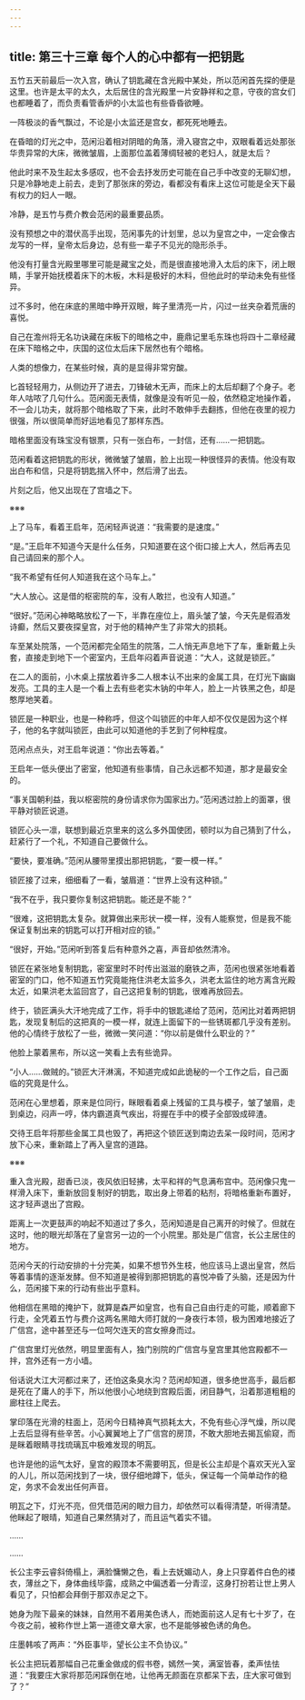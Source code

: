 ```yaml
---
---
---
```

title: 第三十三章 每个人的心中都有一把钥匙
---




五竹五天前最后一次入宫，确认了钥匙藏在含光殿中某处，所以范闲首先探的便是这里。也许是太平的太久，太后居住的含光殿里一片安静祥和之意，守夜的宫女们也都睡着了，而负责看管香炉的小太监也有些昏昏欲睡。

一阵极淡的香气飘过，不论是小太监还是宫女，都死死地睡去。

在昏暗的灯光之中，范闲沿着相对阴暗的角落，滑入寝宫之中，双眼看着远处那张华贵异常的大床，微微皱眉，上面那位盖着薄绸轻被的老妇人，就是太后？

他此时来不及生起太多感叹，也不会去抒发历史可能在自己手中改变的无聊幻想，只是冷静地走上前去，走到了那张床的旁边，看都没有看床上这位可能是全天下最有权力的妇人一眼。

冷静，是五竹与费介教会范闲的最重要品质。

没有预想之中的潜伏高手出现，范闲事先的计划里，总以为皇宫之中，一定会像古龙写的一样，皇帝太后身边，总有些一辈子不见光的隐形杀手。

他没有打量含光殿里哪里可能是藏宝之处，而是很直接地滑入太后的床下，闭上眼睛，手掌开始抚模着床下的木板，木料是极好的木料，但他此时的举动未免有些怪异。

过不多时，他在床底的黑暗中睁开双眼，眸子里清亮一片，闪过一丝夹杂着荒唐的喜悦。

自己在澹州将无名功诀藏在床板下的暗格之中，鹿鼎记里毛东珠也将四十二章经藏在床下暗格之中，庆国的这位太后床下居然也有个暗格。

人类的想像力，在某些时候，真的是显得非常穷酸。

匕首轻轻用力，从侧边开了进去，刀锋破木无声，而床上的太后却翻了个身子。老年人咕哝了几句什么。范闲面无表情，就像是没有听见一般，依然稳定地操作着，不一会儿功夫，就将那个暗格取了下来，此时不敢伸手去翻拣，但他在夜里的视力很强，所以很简单而好运地看见了那样东西。

暗格里面没有珠宝没有银票，只有一张白布，一封信，还有……一把钥匙。

范闲看着这把钥匙的形状，微微皱了皱眉，脸上出现一种很怪异的表情。他没有取出白布和信，只是将钥匙揣入怀中，然后滑了出去。

片刻之后，他又出现在了宫墙之下。

※※※

上了马车，看着王启年，范闲轻声说道：“我需要的是速度。”

“是。”王启年不知道今天是什么任务，只知道要在这个街口接上大人，然后再去见自己请回来的那个人。

“我不希望有任何人知道我在这个马车上。”

“大人放心。这是借的枢密院的车，没有人敢拦，也没有人知道。”

“很好。”范闲心神略略放松了一下，半靠在座位上，眉头皱了皱，今天先是假酒发诗癫，然后又要夜探皇宫，对于他的精神产生了非常大的损耗。

车至某处院落，一个范闲都完全陌生的院落，二人悄无声息地下了车，重新戴上头套，直接走到地下一个密室内，王启年闷着声音说道：“大人，这就是锁匠。”

在二人的面前，小木桌上摆放着许多二人根本认不出来的金属工具，在灯光下幽幽发亮。工具的主人是一个看上去有些老实木钠的中年人，脸上一片铁黑之色，却是憨厚地笑着。

锁匠是一种职业，也是一种称呼，但这个叫锁匠的中年人却不仅仅是因为这个样子，他的名字就叫锁匠，由此可以知道他的手艺到了何种程度。

范闲点点头，对王启年说道：“你出去等着。”

王启年一低头便出了密室，他知道有些事情，自己永远都不知道，那才是最安全的。

“事关国朝利益，我以枢密院的身份请求你为国家出力。”范闲透过脸上的面罩，很平静对锁匠说道。

锁匠心头一凛，联想到最近京里来的这么多外国使团，顿时以为自己猜到了什么，赶紧行了一个礼，不知道自己要做什么。

“要快，要准确。”范闲从腰带里摸出那把钥匙，“要一模一样。”

锁匠接了过来，细细看了一看，皱眉道：“世界上没有这种锁。”

“我不在乎，我只要你复制这把钥匙。能还是不能？”

“很难，这把钥匙太复杂。就算做出来形状一模一样，没有人能察觉，但是我不能保证复制出来的钥匙可以打开相对应的锁。”

“很好，开始。”范闲听到答复后有种意外之喜，声音却依然清冷。

锁匠在紧张地复制钥匙，密室里时不时传出滋滋的磨铁之声，范闲也很紧张地看着密室的门口，他不知道五竹究竟能拖住洪老太监多久，洪老太监住的地方离含光殿太近，如果洪老太监回宫了，自己这把复制的钥匙，很难再放回去。

终于，锁匠满头大汗地完成了工作，将手中的银匙递给了范闲，范闲比对着两把钥匙，发现复制后的这把真的一模一样，就连上面留下的一些锈斑都几乎没有差别。他的心情终于放松了一些，微微一笑问道：“你以前是做什么职业的？”

他脸上蒙着黑布，所以这一笑看上去有些诡异。

“小人……做贼的。”锁匠大汗淋漓，不知道完成如此诡秘的一个工作之后，自己面临的究竟是什么。

范闲在心里想着，原来是位同行，眯眼看着桌上残留的工具与模子，皱了皱眉，走到桌边，闷声一哼，体内霸道真气疾出，将握在手中的模子全部毁成碎渣。

交待王启年将那些金属工具也毁了，再把这个锁匠送到南边去呆一段时间，范闲才放下心来，重新踏上了再入皇宫的道路。

※※※

重入含光殿，甜香已淡，夜风依旧轻拂，太平和祥的气息满布宫中。范闲像只鬼一样滑入床下，重新放回复制好的钥匙，取出身上带着的粘剂，将暗格重新布置好，这才轻声退出了宫殿。

距离上一次更鼓声的响起不知道过了多久，范闲知道是自己离开的时候了。但就在这时，他的眼光却落在了皇宫另一边的一个小院里。那处是广信宫，长公主居住的地方。

范闲今天的行动安排的十分完美，如果不想节外生枝，他应该马上退出皇宫，然后等着事情的逐渐发酵。但不知道是被得到那把钥匙的喜悦冲昏了头脑，还是因为什么，范闲接下来的行动有些出乎意料。

他相信在黑暗的掩护下，就算是森严如皇宫，也有自己自由行走的可能，顺着廊下行走，全凭着五竹与费介这两名黑暗大师打就的一身夜行本领，极为困难地接近了广信宫，途中甚至还与一位呵欠连天的宫女擦身而过。

广信宫里灯光依然，明显里面有人，独门别院的广信宫与皇宫里其他宫殿都不一拌，宫外还有一方小墙。

俗话说大江大河都过来了，还怕这条臭水沟？范闲却知道，很多绝世高手，最后都是死在了庸人的手下，所以他很小心地绕到宫殿后面，闭目静气，沿着那道粗粗的廊柱往上爬去。

掌印落在光滑的柱面上，范闲今日精神真气损耗太大，不免有些心浮气燥，所以爬上去后显得有些辛苦。小心翼翼地上了广信宫的房顶，不敢大胆地去揭瓦偷窥，而是眯着眼睛寻找琉璃瓦中极难发现的明瓦。

也许是他的运气太好，皇宫的殿顶本不需要明瓦，但是长公主却是个喜欢天光入室的人儿，所以范闲找到了一块，很仔细地蹲下，低头，保证每一个简单动作的稳定，务求不会发出任何声音。

明瓦之下，灯光不亮，但凭借范闲的眼力目力，却依然可以看得清楚，听得清楚。他眯起了眼晴，知道自己果然猜对了，而且运气着实不错。

……

……

长公主李云睿斜倚榻上，满脸慵懒之色，看上去妩媚动人，身上只穿着件白色的褛衣，薄丝之下，身体曲线毕露，成熟之中偏透着一分青涩，这身打扮若让世上男人看见了，只怕都会拜倒于那双赤足之下。

她身为陛下最亲的妹妹，自然用不着用美色诱人，而她面前这人足有七十岁了，在今夜之前，被称作世上第一道德文章大家，也不是能够被色诱的角色。

庄墨韩咳了两声：“外臣事毕，望长公主不负协议。”

长公主把玩着那幅自己花重金做成的假书卷，嫣然一笑，满室皆春，柔声怯怯道：“我要庄大家将那范闲踩倒在地，让他再无颜面在京都呆下去，庄大家可做到了？”